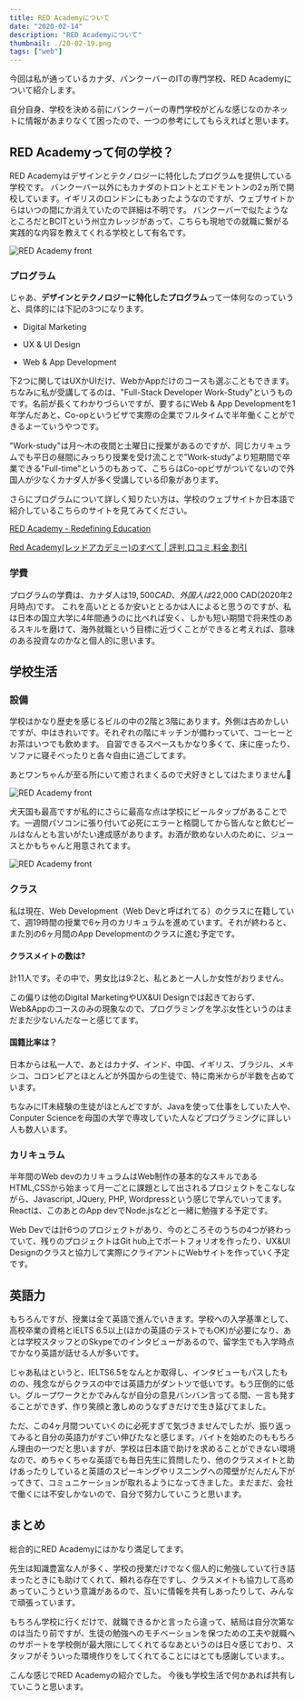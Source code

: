 ```yaml
---
title: RED Academyについて
date: "2020-02-14"
description: "RED Academyについて"
thumbnail: ./20-02-19.png
tags: ["web"]
---
```


今回は私が通っているカナダ、バンクーバーのITの専門学校、RED Academyについて紹介します。

自分自身、学校を決める前にバンクーバーの専門学校がどんな感じなのかネットに情報があまりなくて困ったので、一つの参考にしてもらえればと思います。

## RED Academyって何の学校？

RED Academyはデザインとテクノロジーに特化したプログラムを提供している学校です。
バンクーバー以外にもカナダのトロントとエドモントンの2ヵ所で開校しています。イギリスのロンドンにもあったようなのですが、ウェブサイトからはいつの間にか消えていたので詳細は不明です。
バンクーバーで似たようなところだとBCITという州立カレッジがあって、こちらも現地での就職に繋がる実践的な内容を教えてくれる学校として有名です。

![RED Academy front](./images/02.png)


### プログラム

じゃあ、**デザインとテクノロジーに特化したプログラム**って一体何なのっていうと、具体的には下記の3つになります。

- Digital Marketing

- UX & UI Design

- Web & App Development


下2つに関してはUXかUIだけ、WebかAppだけのコースも選ぶこともできます。
ちなみに私が受講してるのは、"Full-Stack Developer Work-Study"というものです。名前が長くてわかりづらいですが、要するにWeb & App Developmentを1年学んだあと、Co-opというビザで実際の企業でフルタイムで半年働くことができるよーていうやつです。

"Work-study"は月〜木の夜間と土曜日に授業があるのですが、同じカリキュラムでも平日の昼間にみっちり授業を受け流ことで”Work-study”より短期間で卒業できる"Full-time"というのもあって、こちらはCo-opビザがついてないので外国人が少なくカナダ人が多く受講している印象があります。

さらにプログラムについて詳しく知りたい方は、学校のウェブサイトか日本語で紹介しているこちらのサイトを見てみてください。


[RED Academy - Redefining Education](https://redacademy.com/)

[Red Academy(レッドアカデミー)のすべて | 評判,口コミ,料金,割引](https://canada-school.com/school/redacademy/)

### 学費

プログラムの学費は、カナダ人は$19,500 CAD、外国人は$22,000 CAD(2020年2月時点)です。
これを高いととるか安いととるかは人によると思うのですが、私は日本の国立大学に4年間通うのに比べれば安く、しかも短い期間で将来性のあるスキルを磨けて、海外就職という目標に近づくことができると考えれば、意味のある投資なのかなと個人的に思います。

## 学校生活

### 設備

学校はかなり歴史を感じるビルの中の2階と3階にあります。外側は古めかしいですが、中はきれいです。それぞれの階にキッチンが備わっていて、コーヒーとお茶はいつでも飲めます。
自習できるスペースもかなり多くて、床に座ったり、ソファに寝そべったりと各々自由に過ごしてます。

あとワンちゃんが至る所にいて癒されまくるので犬好きとしてはたまりません🐶

![RED Academy front](./images/04.jpeg)

犬天国も最高ですが私的にさらに最高な点は学校にビールタップがあることです。一週間パソコンに張り付いて必死にエラーと格闘してから皆んなと飲むビールはなんとも言いがたい達成感があります。お酒が飲めない人のために、ジュースとかもちゃんと用意されてます。

![RED Academy front](./images/05.jpeg)



### クラス

私は現在、Web Development（Web Devと呼ばれてる）のクラスに在籍していて、週19時間の授業で6ヶ月のカリキュラムを進めています。それが終わると、また別の6ヶ月間のApp Developmentのクラスに進む予定です。


#### クラスメイトの数は?
計11人です。その中で、男女比は9:2と、私とあと一人しか女性がおりません。

この偏りは他のDigital MarketingやUX&UI Designでは起きておらず、Web&Appのコースのみの現象なので、プログラミングを学ぶ女性というのはまだまだ少ないんだなーと感じてます。


#### 国籍比率は？
日本からは私一人で、あとはカナダ、インド、中国、イギリス、ブラジル、メキシコ、コロンビアとほとんどが外国からの生徒で、特に南米からが半数を占めています。

ちなみにIT未経験の生徒がほとんどですが、Javaを使って仕事をしていた人や、Conputer Scienceを母国の大学で専攻していた人などプログラミングに詳しい人も数人います。

### カリキュラム

半年間のWeb devのカリキュラムはWeb制作の基本的なスキルであるHTML,CSSから始まって月一ごとに課題として出されるプロジェクトをこなしながら、Javascript, JQuery, PHP, Wordpressという感じで学んでいってます。Reactは、このあとのApp devでNode.jsなどと一緒に勉強する予定です。

Web Devでは計6つのプロジェクトがあり、今のところそのうちの4つが終わっていて、残りのプロジェクトはGit hub上でポートフォリオを作ったり、UX&UI Designのクラスと協力して実際にクライアントにWebサイトを作っていく予定です。

## 英語力

もちろんですが、授業は全て英語で進んでいきます。学校への入学基準として、高校卒業の資格とIELTS 6.5以上(ほかの英語のテストでもOK)が必要になり、あとは学校スタッフとのSkypeでのインタビューがあるので、留学生でも入学時点でかなり英語が話せる人が多いです。

じゃあ私はというと、IELTS6.5をなんとか取得し、インタビューもパスしたものの、残念ながらクラスの中では英語力がダントツで低いです。もう圧倒的に低い。グループワークとかでみんなが自分の意見バンバン言ってる間、一言も発することができず、作り笑顔と激しめのうなずきだけで生き延びてました。

ただ、この4ヶ月間ついていくのに必死すぎて気づきませんでしたが、振り返ってみると自分の英語力がすごい伸びたなと感じます。バイトを始めたのももちろん理由の一つだと思いますが、学校は日本語で助けを求めることができない環境なので、めちゃくちゃな英語でも毎日先生に質問したり、他のクラスメイトと助けあったりしていると英語のスピーキングやリスニングへの障壁がだんだん下がってきて、コミュニケーションが取れるようになってきました。まだまだ、会社で働くには不安しかないので、自分で努力していこうと思います。

## まとめ

総合的にRED Academyにはかなり満足してます。

先生は知識豊富な人が多く、学校の授業だけでなく個人的に勉強していて行き詰まったときにも助けてくれて、頼れる存在ですし、クラスメイトも協力して高めあっていこうという意識があるので、互いに情報を共有しあったりして、みんなで頑張っています。

もちろん学校に行くだけで、就職できるかと言ったら違って、結局は自分次第なのは当たり前ですが、生徒の勉強へのモチベーションを保つための工夫や就職へのサポートを学校側が最大限にしてくれてるなあというのは日々感じており、スタッフがそういった環境作りをしてくれてることにはとても感謝しています。。

こんな感じでRED Academyの紹介でした。
今後も学校生活で何かあれば共有していこうと思います。